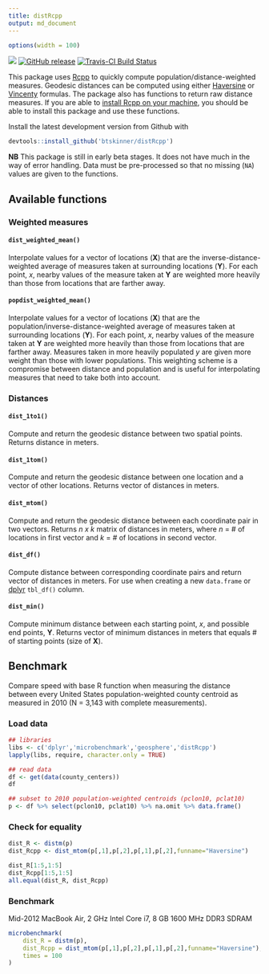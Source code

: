 ```yaml
---
title: distRcpp
output: md_document
---
```


```r
options(width = 100)
```

![](https://img.shields.io/badge/dev-beta-red.svg)
[![GitHub release](https://img.shields.io/github/release/btskinner/distRcpp.svg)](https://github.com/btskinner/distRcpp)
[![Travis-CI Build Status](https://travis-ci.org/btskinner/distRcpp.svg?branch=master)](https://travis-ci.org/btskinner/distRcpp)

This package uses [Rcpp](http://www.rcpp.org) to quickly compute population/distance-weighted measures. Geodesic distances can be computed using either [Haversine](https://en.wikipedia.org/wiki/Haversine_formula) or [Vincenty](https://en.wikipedia.org/wiki/Vincenty%27s_formulae) formulas. The package also has functions to return raw distance measures. If you are able to [install Rcpp on your machine](https://github.com/RcppCore/Rcpp), you should be able to install this package and use these functions.

Install the latest development version from Github with

```r
devtools::install_github('btskinner/distRcpp')
```

**NB** This package is still in early beta stages. It does not have much in the way of error handling. Data must be pre-processed so that no missing (`NA`) values are given to the functions.

## Available functions

### Weighted measures

#### `dist_weighted_mean()`

Interpolate values for a vector of locations (**X**) that are the inverse-distance-weighted average of measures taken at surrounding locations (**Y**). For each point, *x*, nearby values of the measure taken at **Y** are weighted more heavily than those from locations that are farther away.

#### `popdist_weighted_mean()`

Interpolate values for a vector of locations (**X**) that are the population/inverse-distance-weighted average of measures taken at surrounding locations (**Y**). For each point, *x*, nearby values of the measure taken at **Y** are weighted more heavily than those from locations that are farther away. Measures taken in more heavily populated *y* are given more weight than those with lower populations. This weighting scheme is a compromise between distance and population and is useful for interpolating measures that need to take both into account.

### Distances

#### `dist_1to1()`

Compute and return the geodesic distance between two spatial points. Returns distance in meters.

#### `dist_1tom()`

Compute and return the geodesic distance between one location and a vector of other locations. Returns vector of distances in meters.

#### `dist_mtom()`

Compute and return the geodesic distance between each coordinate pair in two vectors. Returns *n x k* matrix of distances in meters, where *n* = # of locations in first vector and *k* = # of locations in second vector.

#### `dist_df()`

Compute distance between corresponding coordinate pairs and return vector of distances in meters. For use when creating a new `data.frame` or [dplyr](https://CRAN.R-project.org/package=dplyr) `tbl_df()` column.

#### `dist_min()`

Compute minimum distance between each starting point, *x*, and possible end points, **Y**. Returns vector of minimum distances in meters that equals # of starting points (size of **X**).

## Benchmark

Compare speed with base R function when measuring the distance between every United States population-weighted county centroid as measured in 2010 (N = 3,143 with complete measurements).

### Load data

```r
## libraries
libs <- c('dplyr','microbenchmark','geosphere','distRcpp')
lapply(libs, require, character.only = TRUE)
```
```r
## read data
df <- get(data(county_centers))
df

## subset to 2010 population-weighted centroids (pclon10, pclat10)
p <- df %>% select(pclon10, pclat10) %>% na.omit %>% data.frame()

```

### Check for equality
```r
dist_R <- distm(p)
dist_Rcpp <- dist_mtom(p[,1],p[,2],p[,1],p[,2],funname="Haversine")

dist_R[1:5,1:5]
dist_Rcpp[1:5,1:5]
all.equal(dist_R, dist_Rcpp)
```

### Benchmark

Mid-2012 MacBook Air, 2 GHz Intel Core i7, 8 GB 1600 MHz DDR3 SDRAM

```r
microbenchmark(
    dist_R = distm(p),
    dist_Rcpp = dist_mtom(p[,1],p[,2],p[,1],p[,2],funname="Haversine"),
    times = 100
)
```
